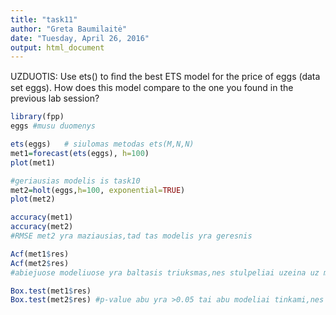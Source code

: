 ```yaml
---
title: "task11"
author: "Greta Baumilaitė"
date: "Tuesday, April 26, 2016"
output: html_document
---
```

UZDUOTIS: Use ets() to ﬁnd the best ETS model for the price of eggs (data set eggs). How does this model compare to the one you found in the previous lab session?

```r
library(fpp)
eggs #musu duomenys

ets(eggs)   # siulomas metodas ets(M,N,N)
met1=forecast(ets(eggs), h=100)
plot(met1)

#geriausias modelis is task10
met2=holt(eggs,h=100, exponential=TRUE)
plot(met2)

accuracy(met1)
accuracy(met2)
#RMSE met2 yra maziausias,tad tas modelis yra geresnis

Acf(met1$res)
Acf(met2$res)
#abiejuose modeliuose yra baltasis triuksmas,nes stulpeliai uzeina uz melynos linijos

Box.test(met1$res)
Box.test(met2$res) #p-value abu yra >0.05 tai abu modeliai tinkami,nes yra baltasis triuksmas.

```
